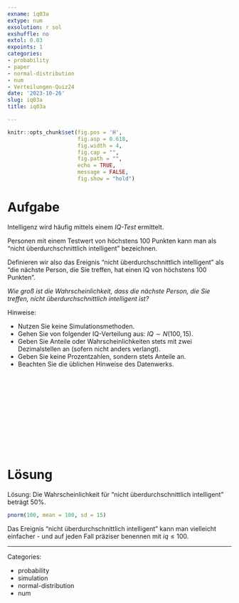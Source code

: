 ```yaml
---
exname: iq03a
extype: num
exsolution: r sol
exshuffle: no
extol: 0.03
expoints: 1
categories:
- probability
- paper
- normal-distribution
- num
- Verteilungen-Quiz24
date: '2023-10-26'
slug: iq03a
title: iq03a

---
```








```r
knitr::opts_chunk$set(fig.pos = 'H',
                      fig.asp = 0.618,
                      fig.width = 4,
                      fig.cap = "", 
                      fig.path = "",
                      echo = TRUE, 
                      message = FALSE,
                      fig.show = "hold")
```







# Aufgabe

Intelligenz wird häufig mittels einem *IQ-Test* ermittelt.

Personen mit einem Testwert von höchstens 100 Punkten kann man als "nicht überdurchschnittlich intelligent" bezeichnen.

Definieren wir also das Ereignis "nicht überdurchschnittlich intelligent" als "die nächste Person, die Sie treffen, hat einen IQ von höchstens 100 Punkten".


*Wie groß ist die Wahrscheinlichkeit, dass die nächste Person, die Sie treffen, nicht überdurchschnittlich intelligent ist?*

Hinweise:

- Nutzen Sie keine Simulationsmethoden.
- Gehen Sie von folgender IQ-Verteilung aus: $IQ \sim N(100,15)$.
- Geben Sie Anteile oder Wahrscheinlichkeiten stets mit zwei Dezimalstellen an (sofern nicht anders verlangt).
- Geben Sie keine Prozentzahlen, sondern stets Anteile an.
- Beachten Sie die üblichen Hinweise des Datenwerks.


</br>
</br>
</br>
</br>
</br>
</br>
</br>
</br>
</br>
</br>

# Lösung


Lösung: Die Wahrscheinlichkeit für "nicht überdurchschnittlich intelligent" beträgt 50%.


```r
pnorm(100, mean = 100, sd = 15)
```


Das Ereignis  "nicht überdurchschnittlich intelligent" kann man vielleicht einfacher - und auf jeden Fall präziser benennen mit $iq \le 100$.




---

Categories: 

- probability
- simulation
- normal-distribution
- num

